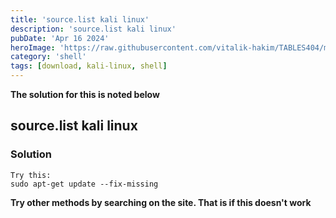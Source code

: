 ```yaml
---
title: 'source.list kali linux'
description: 'source.list kali linux'
pubDate: 'Apr 16 2024'
heroImage: 'https://raw.githubusercontent.com/vitalik-hakim/TABLES404/main/error_b/SHELL.jpg'
category: 'shell'
tags: [download, kali-linux, shell]
---
```


**The solution for this is noted below**

## source.list kali linux

### Solution

```shell
Try this:
sudo apt-get update --fix-missing
```

**Try other methods by searching on the site. That is if this doesn't work**
